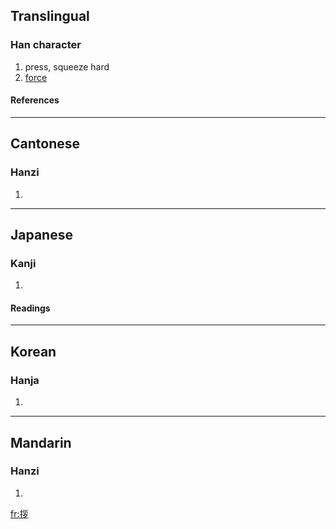 ==Translingual==
===Han character===
{{Han char|rn=64|rad=手|as=06|sn=9|four=5202<sub>7</sub>|canj=手女女弓 (QVVN)}}
# press, squeeze hard
# [[force]]
====References====
{{Han ref|kx=0428.140|dkj=12004|dj=0777.080|hdz=31877.050|uh=62F6|ud=25334|bh=CEDF|bd=52959}}
----
==Cantonese==
===Hanzi===
{{yue-hanzi|jyut=|y=jaat3}}
# {{defn|Cantonese}}

----
==Japanese==
===Kanji===
{{ja-kanji|grade=|rs=手06}}
# {{defn|Japanese}} 
====Readings====
{{ja-readings|on=[[さつ]] (satsu)|kun=[[せまる]] (semaru)}}
----
==Korean==
===Hanja===
{{ko-hanja|hangeul=찰|eumhun=|rv=chal|mr=ch'al|y=chal}}
# {{defn|Korean}}

----
==Mandarin==
===Hanzi===
{{cmn-hanzi|pin=[[zǎn]] (zan3)|wg=tsan<sup>3</sup>}}
# {{defn|Mandarin}}

[[fr:拶]]